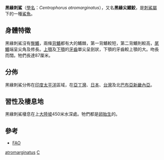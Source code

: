 {{Speciesbox
| name = 黑緣刺鯊
| image = Centrophorus atromarginatus.jpg
| status = DD
| status_system = IUCN3.1
| status_ref = <ref name=iucn>McCormack, C.,& White, W. 2009. Centrophorus atromarginatus. The IUCN Red List of Threatened Species 2009: e.T161384A5411777. https://dx.doi.org/10.2305/IUCN.UK.2009-2.RLTS.T161384A5411777.en. Downloaded on 06 October 2017.</ref>
| range_map = Centrophorus atromarginatus distmap.png
| range_map_width = 250px
| genus = Centrophorus
| species = atromarginatus
| authority = Garman, 1913
}}

'''黑緣刺鯊'''（[[學名|學名]]：''Centrophorus atromarginatus''），又名'''黑緣尖鰭鮫'''，是[[刺鯊屬|刺鯊屬]]下的一種[[鯊魚|鯊魚]]。

==身體特徵==
黑緣刺鯊沒有[[臀鰭|臀鰭]]，兩條[[背鰭|背鰭]]都有大的鰭棘，第一背鰭較短，第二背鰭則較高，[[尾鰭|尾鰭]]端呈尖角及修長。[[上顎|上顎]]及[[下顎|下顎]]的[[牙齒|牙齒]]單尖呈劍狀，下顎的牙齒較上顎的大。吻長而闊。牠們長達87厘米。

==分佈==
黑緣刺鯊分佈在[[印度洋|印度]][[太平洋|太平洋]]區域，在[[亞丁灣|亞丁灣]]、[[日本|日本]]、[[台灣|台灣]]及北[[巴布亞新畿內亞|巴布亞新畿內亞]]。

==習性及棲息地==
黑緣刺鯊棲息在上[[大陸坡|大陸坡]]450米水深處。牠們都是[[卵胎生|卵胎生]]的。

==參考==
{{reflist}}
* [http://www.fao.org/figis/servlet/species?fid=2835 FAO]{{Wayback|url=http://www.fao.org/figis/servlet/species?fid=2835 |date=20050525060512 }}
{{Selachimorpha|S.}}
{{Taxonbar|from=Q994653}}

[[Category:刺鯊屬|atromarginatus]]
[[Category:1913年描述的魚類|C]]